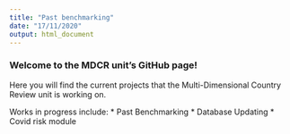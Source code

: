 ```yaml
---
title: "Past benchmarking"
date: "17/11/2020"
output: html_document
---
```


### Welcome to the MDCR unit's GitHub page!

Here you will find the current projects that the Multi-Dimensional Country Review unit is working on.

Works in progress include:
* Past Benchmarking
* Database Updating
* Covid risk module